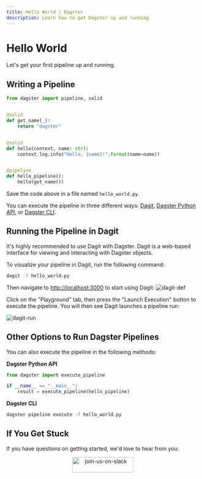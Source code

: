 ```yaml
---
title: Hello World | Dagster
description: Learn how to get Dagster up and running
---
```


# Hello World

Let's get your first pipeline up and running.

## Writing a Pipeline

```python file=/getting_started/hello_world.py startafter=start_pipeline_marker endbefore=end_pipeline_marker
from dagster import pipeline, solid


@solid
def get_name(_):
    return "dagster"


@solid
def hello(context, name: str):
    context.log.info("Hello, {name}!".format(name=name))


@pipeline
def hello_pipeline():
    hello(get_name())
```

Save the code above in a file named `hello_world.py`.

You can execute the pipeline in three different ways: [Dagit](/concepts/dagit/dagit), [Dagster Python API](#), or [Dagster CLI](#).

## Running the Pipeline in Dagit

It's highly recommended to use Dagit with Dagster. Dagit is a web-based interface for viewing and interacting with Dagster objects.

To visualize your pipeline in Dagit, run the following command:

```bash
dagit -f hello_world.py
```

Then navigate to <http://localhost:3000> to start using Dagit: ![dagit-def](/images/getting-started/dagit-def.png)

Click on the "Playground" tab, then press the "Launch Execution" button to execute the pipeline. You will then see Dagit launches a pipeline run:

<Image
  alt="dagit-run"
  src="/images/getting-started/dagit-run.png"
  width={4032}
  height={2454}
/>

## Other Options to Run Dagster Pipelines

You can also execute the pipeline in the following methods:

**Dagster Python API**

```python file=/getting_started/hello_world.py startafter=start_execute_marker endbefore=end_execute_marker
from dagster import execute_pipeline

if __name__ == "__main__":
    result = execute_pipeline(hello_pipeline)
```

**Dagster CLI**

```bash
dagster pipeline execute -f hello_world.py
```

## If You Get Stuck

If you have questions on getting started, we'd love to hear from you:

<p align="center">
  <a href="https://dagster-slackin.herokuapp.com/" target="_blank">
    <Image
      alt="join-us-on-slack"
      src="/assets/join-us-on-slack.png"
      width="160"
      height="40"
    />
  </a>
</p>
